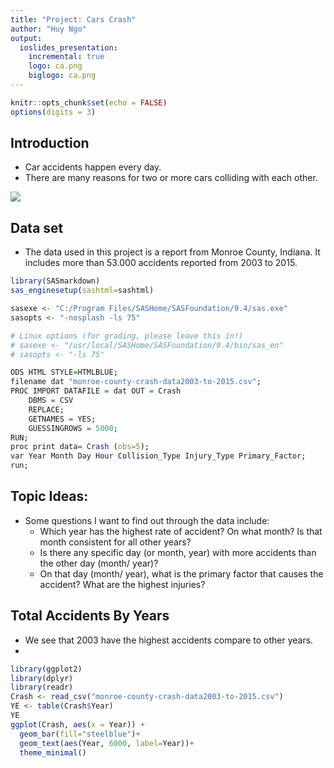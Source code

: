```yaml
---
title: "Project: Cars Crash"
author: "Huy Ngo"
output: 
  ioslides_presentation:
    incremental: true
    logo: ca.png
    biglogo: ca.png
---
```


```r
knitr::opts_chunk$set(echo = FALSE)
options(digits = 3)
```
## Introduction {.smaller}
  - Car accidents happen every day. 
  - There are many reasons for two or more cars colliding with each other.
  
  ![](cc.jpg)
  
## Data set {.smaller} 
- The data used in this project is a report from Monroe County, Indiana. It includes more than 53.000 accidents reported from 2003 to 2015.
```r

library(SASmarkdown)
sas_enginesetup(sashtml=sashtml)

sasexe <- "C:/Program Files/SASHome/SASFoundation/9.4/sas.exe"
sasopts <- "-nosplash -ls 75"

# Linux options (for grading, please leave this in!)
# sasexe <- "/usr/local/SASHome/SASFoundation/9.4/bin/sas_en"
# sasopts <- "-ls 75"
```
```r
ODS HTML STYLE=HTMLBLUE;
filename dat "monroe-county-crash-data2003-to-2015.csv";
PROC IMPORT DATAFILE = dat OUT = Crash
    DBMS = CSV 
    REPLACE; 
    GETNAMES = YES;
    GUESSINGROWS = 5000;
RUN;
proc print data= Crash (obs=5);
var Year Month Day Hour Collision_Type Injury_Type Primary_Factor;
run;
```


## Topic Ideas: {.smaller}
- Some questions I want to find out through the data include:
  + Which year has the highest rate of accident? On what month? Is that month consistent for all other years? 
  + Is there any specific day (or month, year) with more accidents than the other day (month/ year)? 
  + On that day (month/ year), what is the primary factor that causes the accident? What are the highest injuries? 
  
## Total Accidents By Years {.smaller}
- We see that 2003 have the highest accidents compare to other years.  
- 
```r
library(ggplot2)
library(dplyr)
library(readr)
Crash <- read_csv("monroe-county-crash-data2003-to-2015.csv")
YE <- table(Crash$Year)
YE
ggplot(Crash, aes(x = Year)) + 
  geom_bar(fill="steelblue")+
  geom_text(aes(Year, 6000, label=Year))+
  theme_minimal()
```
